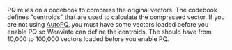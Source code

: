 PQ relies on a codebook to compress the original vectors. The codebook defines "centroids" that are used to calculate the compressed vector. If you are not using [AutoPQ](/developers/weaviate/configuration/compression/pq-compression#configure-autopq), you must have some vectors loaded before you enable PQ so Weaviate can define the centroids. The should have from 10,000 to 100,000 vectors loaded before you enable PQ.